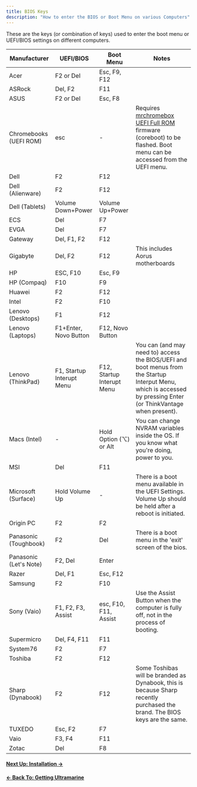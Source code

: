 ```yaml
---
title: BIOS Keys
description: "How to enter the BIOS or Boot Menu on various Computers"
---
```


These are the keys (or combination of keys) used to enter the boot menu or UEFI/BIOS settings on different computers.

| Manufacturer           | UEFI/BIOS                 | Boot Menu                  | Notes                                                                                                                                                             |
| ---------------------- | ------------------------- | -------------------------- | ----------------------------------------------------------------------------------------------------------------------------------------------------------------- |
| Acer                   | F2 or Del                 | Esc, F9, F12               |                                                                                                                                                                   |
| ASRock                 | Del, F2                   | F11                        |                                                                                                                                                                   |
| ASUS                   | F2 or Del                 | Esc, F8                    |                                                                                                                                                                   |
| Chromebooks (UEFI ROM) | esc                       | -                          | Requires [mrchromebox UEFI Full ROM] firmware (coreboot) to be flashed. Boot menu can be accessed from the UEFI menu.                                             |
| Dell                   | F2                        | F12                        |                                                                                                                                                                   |
| Dell (Alienware)       | F2                        | F12                        |                                                                                                                                                                   |
| Dell (Tablets)         | Volume Down+Power         | Volume Up+Power            |                                                                                                                                                                   |
| ECS                    | Del                       | F7                         |                                                                                                                                                                   |
| EVGA                   | Del                       | F7                         |                                                                                                                                                                   |
| Gateway                | Del, F1, F2               | F12                        |                                                                                                                                                                   |
| Gigabyte               | Del, F2                   | F12                        | This includes Aorus motherboards                                                                                                                                  |
| HP                     | ESC, F10                  | Esc, F9                    |                                                                                                                                                                   |
| HP (Compaq)            | F10                       | F9                         |                                                                                                                                                                   |
| Huawei                 | F2                        | F12                        |                                                                                                                                                                   |
| Intel                  | F2                        | F10                        |                                                                                                                                                                   |
| Lenovo (Desktops)      | F1                        | F12                        |                                                                                                                                                                   |
| Lenovo (Laptops)       | F1+Enter, Novo Button     | F12, Novo Button           |                                                                                                                                                                   |
| Lenovo (ThinkPad)      | F1, Startup Interupt Menu | F12, Startup Interupt Menu | You can (and may need to) access the BIOS/UEFI and boot menus from the Startup Interput Menu, which is accessed by pressing Enter (or ThinkVantage when present). |
| Macs (Intel)           | -                         | Hold Option (⌥) or Alt     | You can change NVRAM variables inside the OS. If you know what you're doing, power to you.                                                                        |
| MSI                    | Del                       | F11                        |                                                                                                                                                                   |
| Microsoft (Surface)    | Hold Volume Up            | -                          | There is a boot menu available in the UEFI Settings. Volume Up should be held after a reboot is initiated.                                                        |
| Origin PC              | F2                        | F2                         |                                                                                                                                                                   |
| Panasonic (Toughbook)  | F2                        | Del                        | There is a boot menu in the 'exit' screen of the bios.                                                                                                            |
| Panasonic (Let's Note) | F2, Del                   | Enter                      |                                                                                                                                                                   |
| Razer                  | Del, F1                   | Esc, F12                   |                                                                                                                                                                   |
| Samsung                | F2                        | F10                        |                                                                                                                                                                   |
| Sony (Vaio)            | F1, F2, F3, Assist        | esc, F10, F11, Assist      | Use the Assist Button when the computer is fully off, not in the process of booting.                                                                              |
| Supermicro             | Del, F4, F11              | F11                        |                                                                                                                                                                   |
| System76               | F2                        | F7                         |                                                                                                                                                                   |
| Toshiba                | F2                        | F12                        |                                                                                                                                                                   |
| Sharp (Dynabook)       | F2                        | F12                        | Some Toshibas will be branded as Dynabook, this is because Sharp recently purchased the brand. The BIOS keys are the same.                                        |
| TUXEDO                 | Esc, F2                   | F7                         |                                                                                                                                                                   |
| Vaio                   | F3, F4                    | F11                        |                                                                                                                                                                   |
| Zotac                  | Del                       | F8                         |                                                                                                                                                                   |

#### [Next Up: Installation →](/en/setup/installation)

#### [← Back To: Getting Ultramarine](/en/setup/getting)

[mrchromebox UEFI Full ROM]: https://docs.chrultrabook.com/docs/firmware/about.html#rw-legacy
